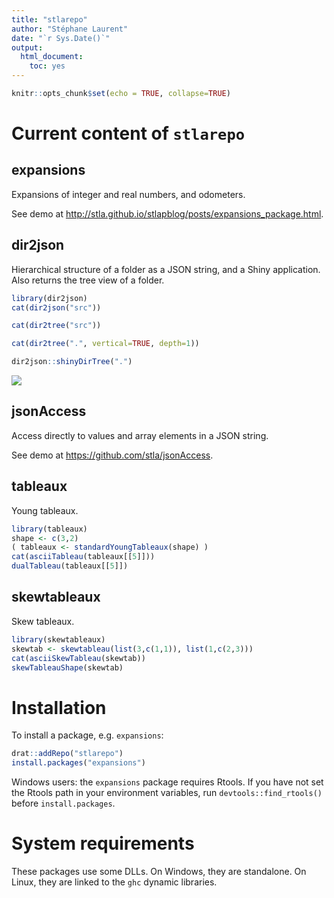 ```yaml
---
title: "stlarepo"
author: "Stéphane Laurent"
date: "`r Sys.Date()`"
output: 
  html_document: 
    toc: yes
---
```


```r
knitr::opts_chunk$set(echo = TRUE, collapse=TRUE)
```

# Current content of `stlarepo`


## expansions

Expansions of integer and real numbers, and odometers.

See demo at <http://stla.github.io/stlapblog/posts/expansions_package.html>. 


## dir2json 

Hierarchical structure of a folder as a JSON string, and a Shiny application.  Also returns the tree view of a folder.

```r
library(dir2json)
cat(dir2json("src"))
```

```r
cat(dir2tree("src"))
```

```r
cat(dir2tree(".", vertical=TRUE, depth=1))
```

```r
dir2json::shinyDirTree(".")
```

![](https://i.stack.imgur.com/h4Ce8.png)


## jsonAccess 

Access directly to values and array elements in a JSON string.

See demo at <https://github.com/stla/jsonAccess>.


## tableaux

Young tableaux.

```r
library(tableaux)
shape <- c(3,2)
( tableaux <- standardYoungTableaux(shape) )
cat(asciiTableau(tableaux[[5]]))
dualTableau(tableaux[[5]])
```


## skewtableaux 

Skew tableaux.

```r
library(skewtableaux)
skewtab <- skewtableau(list(3,c(1,1)), list(1,c(2,3)))
cat(asciiSkewTableau(skewtab))
skewTableauShape(skewtab)
```


# Installation 

To install a package, e.g. `expansions`: 

```r
drat::addRepo("stlarepo")
install.packages("expansions")
```

Windows users: the `expansions` package requires Rtools. If you have not set the Rtools path in your environment variables, run `devtools::find_rtools()` before `install.packages`. 


# System requirements

These packages use some DLLs. On Windows, they are standalone. On Linux, they are linked to the `ghc` dynamic libraries. 
